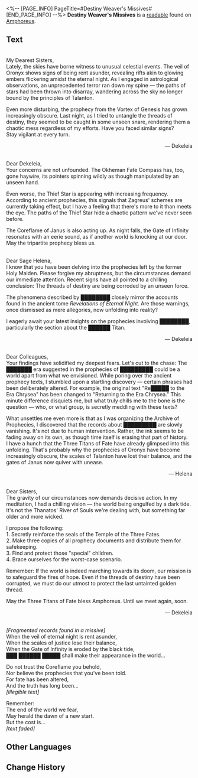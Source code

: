<%-- [PAGE_INFO]
PageTitle=#Destiny Weaver's Missives#
[END_PAGE_INFO] --%>
{{Readable Infobox
|id           = 469
|partIds      = 190780
|title        = 
|image        = Item Destiny Weaver's Missives.png
|world        = Amphoreus
|parts        = 1
|author       = <!--to be added-->
|description  = Letters between several Destiny Weavers. Some of the writing has become illegible, either due to the passage of time or someone deliberately erasing them.
|part1        = Destiny Weaver's Missives
|source1      = {{cx|Source missing}}
|characters   = 
|factions     = 
}}
'''Destiny Weaver's Missives''' is a [[readable]] found on [[Amphoreus]].
<!--
==Location==
{{Map Embed|<map name>|<marker id>}}
-->
==Text==
{{Size|28|First Missive}}<br />My Dearest Sisters,<br />Lately, the skies have borne witness to unusual celestial events. The veil of Oronyx shows signs of being rent asunder, revealing rifts akin to glowing embers flickering amidst the eternal night. As I engaged in astrological observations, an unprecedented terror ran down my spine &mdash; the paths of stars had been thrown into disarray, wandering across the sky no longer bound by the principles of Talanton.

Even more disturbing, the prophecy from the Vortex of Genesis has grown increasingly obscure. Last night, as I tried to untangle the threads of destiny, they seemed to be caught in some unseen snare, rendering them a chaotic mess regardless of my efforts. Have you faced similar signs?<br />Stay vigilant at every turn.<br /><div align="right">&mdash; Dekeleia</div>

{{Size|28|Second Missive}}<br />Dear Dekeleia,<br />Your concerns are not unfounded. The Okheman Fate Compass has, too, gone haywire, its pointers spinning wildly as though manipulated by an unseen hand.

Even worse, the Thief Star is appearing with increasing frequency. According to ancient prophecies, this signals that Zagreus' schemes are currently taking effect, but I have a feeling that there's more to it than meets the eye. The paths of the Thief Star hide a chaotic pattern we've never seen before.

The Coreflame of Janus is also acting up. As night falls, the Gate of Infinity resonates with an eerie sound, as if another world is knocking at our door.<br />May the tripartite prophecy bless us.

{{Size|28|Third Missive}}<br />Dear Sage Helena,<br />I know that you have been delving into the prophecies left by the former Holy Maiden. Please forgive my abruptness, but the circumstances demand our immediate attention. Recent signs have all pointed to a chilling conclusion: The threads of destiny are being corroded by an unseen force.

The phenomena described by ████████ closely mirror the accounts found in the ancient tome ''Revelations of Eternal Night''. Are those warnings, once dismissed as mere allegories, now unfolding into reality?

I eagerly await your latest insights on the prophecies involving ████████, particularly the section about the ██████ Titan.<br /><div align="right">&mdash; Dekeleia</div>

{{Size|28|Fourth Missive}}<br />Dear Colleagues,<br />Your findings have solidified my deepest fears. Let's cut to the chase: The ███████ era suggested in the prophecies of █████████ could be a world apart from what we envisioned. While poring over the ancient prophecy texts, I stumbled upon a startling discovery &mdash; certain phrases had been deliberately altered. For example, the original text "Re█████ to the Era Chrysea" has been changed to "Returning to the Era Chrysea." This minute difference disquiets me, but what truly chills me to the bone is the question &mdash; who, or what group, is secretly meddling with these texts?

What unsettles me even more is that as I was organizing the Archive of Prophecies, I discovered that the records about █████████ are slowly vanishing. It's not due to human intervention. Rather, the ink seems to be fading away on its own, as though time itself is erasing that part of history.<br />I have a hunch that the Three Titans of Fate have already glimpsed into this unfolding. That's probably why the prophecies of Oronyx have become increasingly obscure, the scales of Talanton have lost their balance, and the gates of Janus now quiver with unease.<br /><div align="right">&mdash; Helena</div>

{{Size|28|Fifth Missive}}<br />Dear Sisters,<br />The gravity of our circumstances now demands decisive action. In my meditation, I had a chilling vision &mdash; the world being engulfed by a dark tide. It's not the Thanatos' River of Souls we're dealing with, but something far older and more wicked.

I propose the following:<br />1. Secretly reinforce the seals of the Temple of the Three Fates.<br />2. Make three copies of all prophecy documents and distribute them for safekeeping.<br />3. Find and protect those "special" children.<br />4. Brace ourselves for the worst-case scenario.

Remember: If the world is indeed marching towards its doom, our mission is to safeguard the fires of hope. Even if the threads of destiny have been corrupted, we must do our utmost to protect the last untainted golden thread.

May the Three Titans of Fate bless Amphoreus. Until we meet again, soon.<br /><div align="right">&mdash; Dekeleia</div>

{{Size|28|Appendix: Prophecy Shard}}<br />''[Fragmented records found in a missive]''<br />When the veil of eternal night is rent asunder,<br />When the scales of justice lose their balance,<br />When the Gate of Infinity is eroded by the black tide,<br />███ ██████ █████ shall make their appearance in the world...

Do not trust the Coreflame you behold,<br />Nor believe the prophecies that you've been told.<br />For fate has been altered,<br />And the truth has long been...<br />''[illegible text]''

Remember:<br />The end of the world we fear,<br />May herald the dawn of a new start.<br />But the cost is...<br />''[text faded]''

<!--
==Trivia==
* 
-->
==Other Languages==
{{Other Languages
|en   = Destiny Weaver's Missives
|zhs  = 命运织者的密函
|zht  = 命運織者的密函
|ja   = 運命の織り手の密書
|ko   = 운명 방직공의 밀서
|es   = Cartas secretas de las tejedoras del destino
|fr   = Lettres des tisseuses du destin
|ru   = Тайная переписка ткачей судьбы
|th   = จดหมายลับของผู้ถักทอโชคชะตา
|vi   = Mật Hàm Của Người Dệt Vận Mệnh
|de   = Geheime Schreiben der Schicksalsweberinnen
|id   = Surat Rahasia Penenun Takdir
|pt   = Cartas da Tecelã do Destino
}}

==Change History==
{{Change History|3.0}}